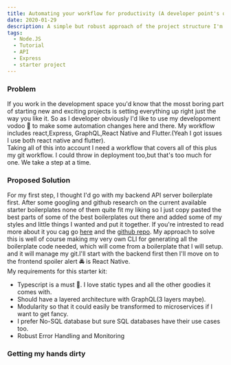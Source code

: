 ```yaml
---
title: Automating your workflow for productivity (A developer point's of view)
date: 2020-01-29
description: A simple but robust approach of the project structure I'm looking forward to work with
tags:
  - Node.JS
  - Tutorial
  - API
  - Express
  - starter project
---
```


### Problem

If you work in the development space you'd know that the mosst boring part of starting new and exciting projects is setting everything up right
just the way you like it. So as I developer obviously I'd like to use my developoment vodoo 🌠 to make some automation changes here and there.
My workflow includes react,Express, GraphQL,React Native and Flutter.(Yeah I got issues I use both react native and flutter).  
 Taking all of this into account I need a workflow that covers all of this plus my git workflow. I could throw in deployment too,but that's too much for one. We take
a step at a time.

### Proposed Solution

For my first step, I thought I'd go with my backend API server boilerplate first. After some googling and github research on the current available starter boilerplates
none of them quite fit my liking so I just copy pasted the best parts of some of the best boilerplates out there and added some of my styles and little things I wanted
and put it together. If you're intrested to read more about it you cag go [here]() and the [github repo]().
My approach to solve this is well of course making my very own CLI for generating all the boilerplate code needed, which will come from a boilerplate that I will setup.
and it will manage my git.I'll start with the backend first then I'll move on to the frontend spoiler alert 🚔 is React Native.  
My requirements for this starter kit:

- Typescript is a must 💙. I love static types and all the other goodies it comes with.
- Should have a layered architecture with GraphQL(3 layers maybe).
- Modularity so that it could easily be transformed to microservices if I want to get fancy.
- I prefer No-SQL database but sure SQL databases have their use cases too.
- Robust Error Handling and Monitoring

### Getting my hands dirty
